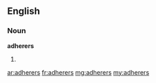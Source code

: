 ==English==
===Noun===
'''adherers'''
#{{plural of|[[adherer]]}}

[[ar:adherers]]
[[fr:adherers]]
[[mg:adherers]]
[[my:adherers]]